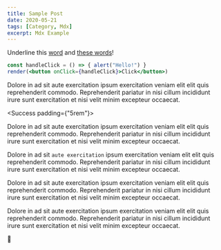 ```yaml
---
title: Sample Post
date: 2020-05-21
tags: [Category, Mdx]
excerpt: Mdx Example
---
```


<!-- Underline -->
Underline this <U>word</U> and <U>these words</U>!

<!-- React Live Editor -->
```jsx react-live
const handleClick = () => { alert("Hello!") }
render(<button onClick={handleClick}>Click</button>)
```

<!-- Text Blocks -->

<Primary>

Dolore in ad sit aute exercitation ipsum exercitation veniam elit elit quis reprehenderit commodo. Reprehenderit pariatur in nisi cillum incididunt irure sunt exercitation et nisi velit minim excepteur occaecat.

</Primary>

<!-- Text Block with padding specified -->

<Success padding={"5rem"}>

Dolore in ad sit aute exercitation ipsum exercitation veniam elit elit quis reprehenderit commodo. Reprehenderit pariatur in nisi cillum incididunt irure sunt exercitation et nisi velit minim excepteur occaecat.

</Success>

<Info>

Dolore in ad sit `aute exercitation` ipsum exercitation veniam elit elit quis reprehenderit commodo. Reprehenderit pariatur in nisi cillum incididunt irure sunt exercitation et nisi velit minim excepteur occaecat.

</Info>

<Warning>

Dolore in ad sit aute exercitation ipsum exercitation veniam elit elit quis reprehenderit commodo. Reprehenderit pariatur in nisi cillum incididunt irure sunt exercitation et nisi velit minim excepteur occaecat.

</Warning>

<Danger>

Dolore in ad sit aute exercitation ipsum exercitation veniam elit elit quis reprehenderit commodo. Reprehenderit pariatur in nisi cillum incididunt irure sunt exercitation et nisi velit minim excepteur occaecat.

</Danger>

<!-- Collapsable Component -->

<Collapsable title="Expand Me" titleSize="2rem">

🥰

</Collapsable>